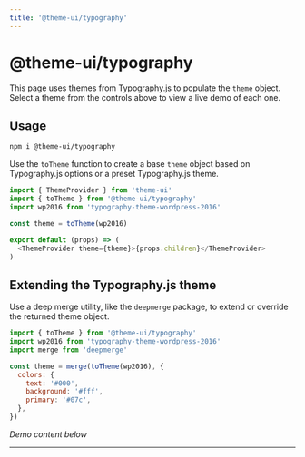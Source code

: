 ```yaml
---
title: '@theme-ui/typography'
---
```




# @theme-ui/typography

This page uses themes from Typography.js to populate the `theme` object.
Select a theme from the controls above to view a live demo of each one.

## Usage

```sh
npm i @theme-ui/typography
```

Use the `toTheme` function to create a base `theme` object based on Typography.js options or a preset Typography.js theme.

```js
import { ThemeProvider } from 'theme-ui'
import { toTheme } from '@theme-ui/typography'
import wp2016 from 'typography-theme-wordpress-2016'

const theme = toTheme(wp2016)

export default (props) => (
  <ThemeProvider theme={theme}>{props.children}</ThemeProvider>
)
```

## Extending the Typography.js theme

Use a deep merge utility, like the `deepmerge` package, to extend or override the returned theme object.

```js
import { toTheme } from '@theme-ui/typography'
import wp2016 from 'typography-theme-wordpress-2016'
import merge from 'deepmerge'

const theme = merge(toTheme(wp2016), {
  colors: {
    text: '#000',
    background: '#fff',
    primary: '#07c',
  },
})
```

_Demo content below_

---

<Lorem />
